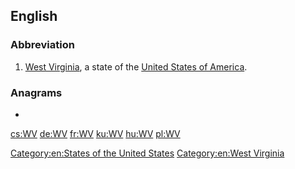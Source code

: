 ==English==

===Abbreviation===
{{rfc-header|Abbreviation}}
{{head|en|abbreviation}}

# [[West Virginia]], a state of the [[United States of America]].

[[Category:en:States of the United States]]
[[Category:en:West Virginia]]

===Anagrams===
* {{l|en|VW}}

[[cs:WV]]
[[de:WV]]
[[fr:WV]]
[[ku:WV]]
[[hu:WV]]
[[pl:WV]]
